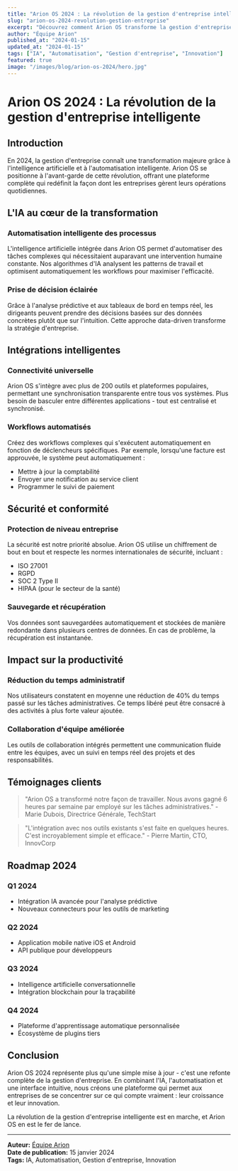 ```yaml
---
title: "Arion OS 2024 : La révolution de la gestion d'entreprise intelligente"
slug: "arion-os-2024-revolution-gestion-entreprise"
excerpt: "Découvrez comment Arion OS transforme la gestion d'entreprise avec l'IA et l'automatisation intelligente en 2024."
author: "Équipe Arion"
published_at: "2024-01-15"
updated_at: "2024-01-15"
tags: ["IA", "Automatisation", "Gestion d'entreprise", "Innovation"]
featured: true
image: "/images/blog/arion-os-2024/hero.jpg"
---
```


# Arion OS 2024 : La révolution de la gestion d'entreprise intelligente

## Introduction

En 2024, la gestion d'entreprise connaît une transformation majeure grâce à l'intelligence artificielle et à l'automatisation intelligente. Arion OS se positionne à l'avant-garde de cette révolution, offrant une plateforme complète qui redéfinit la façon dont les entreprises gèrent leurs opérations quotidiennes.

## L'IA au cœur de la transformation

### Automatisation intelligente des processus

L'intelligence artificielle intégrée dans Arion OS permet d'automatiser des tâches complexes qui nécessitaient auparavant une intervention humaine constante. Nos algorithmes d'IA analysent les patterns de travail et optimisent automatiquement les workflows pour maximiser l'efficacité.

### Prise de décision éclairée

Grâce à l'analyse prédictive et aux tableaux de bord en temps réel, les dirigeants peuvent prendre des décisions basées sur des données concrètes plutôt que sur l'intuition. Cette approche data-driven transforme la stratégie d'entreprise.

## Intégrations intelligentes

### Connectivité universelle

Arion OS s'intègre avec plus de 200 outils et plateformes populaires, permettant une synchronisation transparente entre tous vos systèmes. Plus besoin de basculer entre différentes applications - tout est centralisé et synchronisé.

### Workflows automatisés

Créez des workflows complexes qui s'exécutent automatiquement en fonction de déclencheurs spécifiques. Par exemple, lorsqu'une facture est approuvée, le système peut automatiquement :
- Mettre à jour la comptabilité
- Envoyer une notification au service client
- Programmer le suivi de paiement

## Sécurité et conformité

### Protection de niveau entreprise

La sécurité est notre priorité absolue. Arion OS utilise un chiffrement de bout en bout et respecte les normes internationales de sécurité, incluant :
- ISO 27001
- RGPD
- SOC 2 Type II
- HIPAA (pour le secteur de la santé)

### Sauvegarde et récupération

Vos données sont sauvegardées automatiquement et stockées de manière redondante dans plusieurs centres de données. En cas de problème, la récupération est instantanée.

## Impact sur la productivité

### Réduction du temps administratif

Nos utilisateurs constatent en moyenne une réduction de 40% du temps passé sur les tâches administratives. Ce temps libéré peut être consacré à des activités à plus forte valeur ajoutée.

### Collaboration d'équipe améliorée

Les outils de collaboration intégrés permettent une communication fluide entre les équipes, avec un suivi en temps réel des projets et des responsabilités.

## Témoignages clients

> "Arion OS a transformé notre façon de travailler. Nous avons gagné 6 heures par semaine par employé sur les tâches administratives." - Marie Dubois, Directrice Générale, TechStart

> "L'intégration avec nos outils existants s'est faite en quelques heures. C'est incroyablement simple et efficace." - Pierre Martin, CTO, InnovCorp

## Roadmap 2024

### Q1 2024
- Intégration IA avancée pour l'analyse prédictive
- Nouveaux connecteurs pour les outils de marketing

### Q2 2024
- Application mobile native iOS et Android
- API publique pour développeurs

### Q3 2024
- Intelligence artificielle conversationnelle
- Intégration blockchain pour la traçabilité

### Q4 2024
- Plateforme d'apprentissage automatique personnalisée
- Écosystème de plugins tiers

## Conclusion

Arion OS 2024 représente plus qu'une simple mise à jour - c'est une refonte complète de la gestion d'entreprise. En combinant l'IA, l'automatisation et une interface intuitive, nous créons une plateforme qui permet aux entreprises de se concentrer sur ce qui compte vraiment : leur croissance et leur innovation.

La révolution de la gestion d'entreprise intelligente est en marche, et Arion OS en est le fer de lance.

---

**Auteur:** [Équipe Arion](mailto:contact@arion-os.com)  
**Date de publication:** 15 janvier 2024  
**Tags:** IA, Automatisation, Gestion d'entreprise, Innovation
